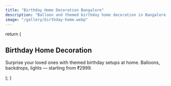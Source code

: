```yaml
---
title: "Birthday Home Decoration Bangalore"
description: "Balloon and themed birthday home decoration in Bangalore. Affordable, fast, and customized."
image: "/gallery/birthday-home.webp"
---
```


  return (
    <section className="max-w-screen-lg mx-auto py-12 px-6 font-sans">
      <h1 className="text-3xl md:text-5xl font-bold text-center mb-8">
        Birthday Home Decoration
      </h1>
      <p className="text-lg text-gray-700 leading-relaxed mb-8">
        Surprise your loved ones with themed birthday setups at home. Balloons, backdrops, lights — starting from ₹2999.
      </p>
      <div className="my-12">
        <WhyChooseUs />
      </div>
    </section>
  );
}
